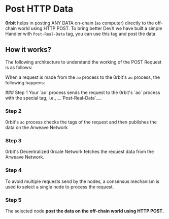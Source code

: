 
# Post HTTP Data

__0rbit__ helps in posting ANY DATA on-chain (`ao` computer) directly to the off-chain world using HTTP POST. To bring better DevX we have built a simple Handler with `Post-Real-Data` tag, you can use this tag and post the data.

## How it works?

The following architecture to understand the working of the POST Request is as follows:

When a request is made from the `ao` process to the 0rbit's `ao` process, the following happens:

<Steps>
### Step 1
Your `ao` process sends the request to the 0rbit's `ao` process with the special tag, i.e., __`Post-Real-Data`__.
 
### Step 2
0rbit's `ao` process checks the tags of the request and then publishes the data on the Arweave Network

### Step 3
0rbit's Decentralized 0rcale Network fetches the request data from the Arweave Network. 

### Step 4
To avoid multiple requests send by the nodes, a consensus mechanism is used to select a single node to process the request.

### Step 5
The selected node __post the data on the off-chain world using HTTP POST.__
</Steps>
